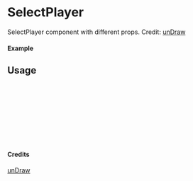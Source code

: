 
<Meta of={SelectPlayer} title="unDraw/SelectPlayer" />

# SelectPlayer

SelectPlayer component with different props.
Credit: [unDraw](https://undraw.co/illustrations)

#### Example

<Canvas of={SelectPlayer.Primary} />

## Usage

```ts
import { SelectPlayer } from "yadl-ui";

const Example = () => {
  return (
      <SelectPlayer />
  );
};

export default Example;
```

#### Credits
[unDraw](https://undraw.co/illustrations)
